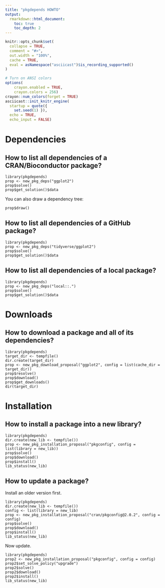 ```yaml
---
title: "pkgdepends HOWTO"
output:
  rmarkdown::html_document:
    toc: true
    toc_depth: 2
---
```


```r
knitr::opts_chunk$set(
  collapse = TRUE,
  comment = "#>",
  out.width = "100%",
  cache = TRUE,
  eval = asNamespace("asciicast")$is_recording_supported()
)
```

```r
# Turn on ANSI colors
options(
    crayon.enabled = TRUE,
    crayon.colors = 256)
crayon::num_colors(forget = TRUE)
asciicast::init_knitr_engine(
  startup = quote({
    set.seed(1) }),
  echo = TRUE,
  echo_input = FALSE)
```
  
# Dependencies

## How to list all dependencies of a CRAN/Bioconductor package?

```asciicast
library(pkgdepends)
prop <- new_pkg_deps("ggplot2")
prop$solve()
prop$get_solution()$data
```

You can also draw a dependency tree:

```asciicast
prop$draw()
```

## How to list all dependencies of a GitHub package?

```asciicast
library(pkgdepends)
prop <- new_pkg_deps("tidyverse/ggplot2")
prop$solve()
prop$get_solution()$data
```

## How to list all dependencies of a local package?

```asciicast
library(pkgdepends)
prop <- new_pkg_deps("local::.")
prop$solve()
prop$get_solution()$data
```

# Downloads

## How to download a package and all of its dependencies?

```asciicast
library(pkgdepends)
target_dir <- tempfile()
dir.create(target_dir)
prop <- new_pkg_download_proposal("ggplot2", config = list(cache_dir = target_dir))
prop$resolve()
prop$download()
prop$get_downloads()
dir(target_dir)
```

# Installation

## How to install a package into a new library?

```asciicast
library(pkgdepends)
dir.create(new_lib <- tempfile())
prop <- new_pkg_installation_proposal("pkgconfig", config = list(library = new_lib))
prop$solve()
prop$download()
prop$install()
lib_status(new_lib)
```

## How to update a package?

Install an older version first.

```asciicast
library(pkgdepends)
dir.create(new_lib <- tempfile())
config <- list(library = new_lib)
prop <- new_pkg_installation_proposal("cran/pkgconfig@2.0.2", config = config)
prop$solve()
prop$download()
prop$install()
lib_status(new_lib)
```

Now update.

```asciicast
library(pkgdepends)
prop2 <- new_pkg_installation_proposal("pkgconfig", config = config)
prop2$set_solve_policy("upgrade")
prop2$solve()
prop2$download()
prop2$install()
lib_status(new_lib)
```
